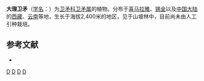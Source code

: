 {{Speciesbox 
| taxon = Euonymus amygdalifolius
| authority = Franch.
}}

'''大理卫矛'''（[[学名|学名]]：{{lang|la|''Euonymus amygdalifolius''}}）为[[卫矛科|卫矛科]][[卫矛属|卫矛属]]的植物。分布于[[喜马拉雅|喜马拉雅]]、[[锡金|锡金]]以及[[中国大陆|中国大陆]]的[[西藏|西藏]]、[[云南|云南]]等地，生长于海拔2,400米的地区，见于山坡林中，目前尚未由人工引种栽培。

== 参考文献 ==
<div class="references-small">
* {{cite web| url =http://www.bioinfo.cn/db05/KmzwSpecies.php?action=view&id=2448| title =大理卫矛| work =《中国高等植物数据库全库》| publisher =中国科学院微生物研究所| author =昆明植物研究所| accessdate =2009-02-23| deadurl =yes| archiveurl =https://web.archive.org/web/20160305071003/http://www.bioinfo.cn/db05/KmzwSpecies.php?action=view&id=2448| archivedate =2016-03-05}}
</div>
{{Taxonbar|from=Q10936789}}

[[Category:卫矛属|D]]
[[Category:锡金植物|D]]
[[Category:西藏植物|D]]
[[Category:云南植物|D]]